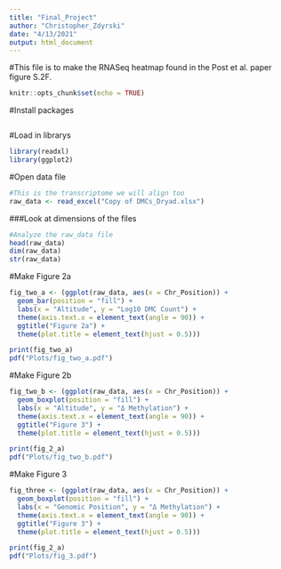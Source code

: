 ```yaml
---
title: "Final_Project"
author: "Christopher_Zdyrski"
date: "4/13/2021"
output: html_document
---
```

#This file is to make the RNASeq heatmap found in the Post et al. paper figure S.2F.
```r
knitr::opts_chunk$set(echo = TRUE)
```

#Install packages
```r

```

#Load in librarys
```r
library(readxl)
library(ggplot2)
```

#Open data file
```r
#This is the transcriptome we will align too
raw_data <- read_excel("Copy of DMCs_Dryad.xlsx")
```

###Look at dimensions of the files
```r
#Analyze the raw_data file
head(raw_data)
dim(raw_data)
str(raw_data)
```

#Make Figure 2a
```r
fig_two_a <- (ggplot(raw_data, aes(x = Chr_Position)) +
  geom_bar(position = "fill") +
  labs(x = "Altitude", y = "Log10 DMC Count") +
  theme(axis.text.x = element_text(angle = 90)) +
  ggtitle("Figure 2a") +
  theme(plot.title = element_text(hjust = 0.5)))

print(fig_two_a)
pdf("Plots/fig_two_a.pdf")
```

#Make Figure 2b
```r
fig_two_b <- (ggplot(raw_data, aes(x = Chr_Position)) +
  geom_boxplot(position = "fill") +
  labs(x = "Altitude", y = "Δ Methylation") +
  theme(axis.text.x = element_text(angle = 90)) +
  ggtitle("Figure 3") +
  theme(plot.title = element_text(hjust = 0.5)))

print(fig_2_a)
pdf("Plots/fig_two_b.pdf")
```

#Make Figure 3
```r
fig_three <- (ggplot(raw_data, aes(x = Chr_Position)) +
  geom_boxplot(position = "fill") +
  labs(x = "Genomic Position", y = "Δ Methylation") +
  theme(axis.text.x = element_text(angle = 90)) +
  ggtitle("Figure 3") +
  theme(plot.title = element_text(hjust = 0.5)))

print(fig_2_a)
pdf("Plots/fig_3.pdf")
```